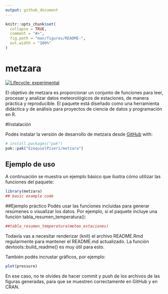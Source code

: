 ```yaml
---
output: github_document
---
```


<!-- README.md se genera a partir de README.Rmd. Por favor, editá este archivo. -->

```r
knitr::opts_chunk$set(
  collapse = TRUE,
  comment = "#>",
  fig.path = "man/figures/README-",
  out.width = "100%"
)
```

# metzara

<!-- badges: start -->
[![Lifecycle: experimental](https://img.shields.io/badge/lifecycle-experimental-orange.svg)](https://lifecycle.r-lib.org/articles/stages.html#experimental)
<!-- badges: end -->

El objetivo de metzara es proporcionar un conjunto de funciones para leer, procesar y analizar datos meteorológicos de estaciones, de manera práctica y reproducible.
El paquete está diseñado como una herramienta didáctica y de análisis para proyectos de ciencia de datos y programación en R.

#Instalación

Podés instalar la versión de desarrollo de metzara desde  [GitHub](https://github.com/) with:

``` r
# install.packages("pak")
pak::pak("EzequielPiseri/metzara")
```

## Ejemplo de uso

A continuación se muestra un ejemplo básico que ilustra cómo utilizar las funciones del paquete:

```r
library(metzara)
## basic example code
```

##Ejemplo práctico
Podés usar las funciones incluidas para generar resúmenes o visualizar los datos. Por ejemplo, si el paquete incluye una función tabla_resumen_temperatura():

```r
##tabla_resumen_temperatura(meteo_estaciones)
```

Todavía vas a necesitar renderizar (knit) el archivo README.Rmd regularmente para mantener el README.md actualizado.
La función devtools::build_readme() es muy útil para esto.

También podés incrustar gráficos, por ejemplo:

```r
plot(pressure)
```

En ese caso, no te olvides de hacer commit y push de los archivos de las figuras generadas,
para que se muestren correctamente en GitHub y en CRAN.
